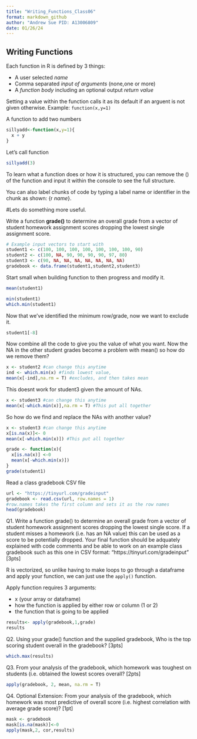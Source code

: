 ```yaml
---
title: "Writing_Functions_Class06"
format: markdown_github
author: "Andrew Sue PID: A13006809"
date: 01/26/24
---
```


## Writing Functions

Each function in R is defined by 3 things: 

- A user selected *name*
- Comma separated *input of arguments* (none,one or more)
- A *function body* including an optional output *return value*

Setting a value within the function calls it as its default if an arguent is not given otherwise. Example: `function(x,y=1)`

A function to add two numbers
```r
sillyadd<-function(x,y=1){
  x + y
}
```
Let's call function 
```r
sillyadd(3)
```
To learn what a function does or how it is structured, you can remove the () of the function and input it within the console to see the full structure. 

You can also label chunks of code by typing a label name or identifier in the chunk as shown: {r *name*}.

#Lets do something more useful.

Write a function **grade()** to determine an overall grade from a vector of student homework assignment scores dropping the lowest single assignment score. 

```r
# Example input vectors to start with
student1 <- c(100, 100, 100, 100, 100, 100, 100, 90)
student2 <- c(100, NA, 90, 90, 90, 90, 97, 80)
student3 <- c(90, NA, NA, NA, NA, NA, NA, NA)
gradebook <- data.frame(student1,student2,student3)
```
Start small when building function to then progress and modify it. 
```r
mean(student1)
```
```r
min(student1)
which.min(student1)
```
Now that we've identified the minimum row/grade, now we want to exclude it. 
```r
student1[-8]
```
Now combine all the code to give you the value of what you want. Now the NA in the other student grades become a problem with mean() so how do we remove them? 
```r
x <- student2 #can change this anytime
ind <- which.min(x) #finds lowest value, 
mean(x[-ind],na.rm = T) #excludes, and then takes mean
```
This doesnt work for student3 given the amount of NAs.
```r
x <- student3 #can change this anytime
mean(x[-which.min(x)],na.rm = T) #This put all together 
```
 So how do we find and replace the NAs with another value? 
```r
x <- student3 #can change this anytime
x[is.na(x)]<- 0
mean(x[-which.min(x)]) #This put all together 
```
```r
grade <- function(x){
  x[is.na(x)] <-0
  mean(x[-which.min(x)])
}
grade(student1)
```
Read a class gradebook CSV file
```r
url <- "https://tinyurl.com/gradeinput"
gradebook <- read.csv(url, row.names = 1) 
#row.names takes the first column and sets it as the row names
head(gradebook)
```

Q1. Write a function grade() to determine an overall grade from a vector of student homework
assignment scores dropping the lowest single score. If a student misses a homework (i.e. has an
NA value) this can be used as a score to be potentially dropped. Your final function should be
adquately explained with code comments and be able to work on an example class gradebook
such as this one in CSV format: “https://tinyurl.com/gradeinput” [3pts]

R is vectorized, so unlike having to make loops to go through a dataframe and apply your function, we can just use the `apply()` function. 

Apply function requires 3 arguments:  

- x (your array or dataframe)  
- how the function is applied by either row or column (1 or 2)  
- the function that is going to be applied
```r
results<- apply(gradebook,1,grade)
results
```
Q2. Using your grade() function and the supplied gradebook, Who is the top scoring student
overall in the gradebook? [3pts]
```r
which.max(results)
```
Q3. From your analysis of the gradebook, which homework was toughest on students (i.e. obtained
the lowest scores overall? [2pts]

```r
apply(gradebook, 2, mean, na.rm = T)
```
Q4. Optional Extension: From your analysis of the gradebook, which homework was most
predictive of overall score (i.e. highest correlation with average grade score)? [1pt]
```r
mask <- gradebook
mask[is.na(mask)]<-0
apply(mask,2, cor,results)
```


